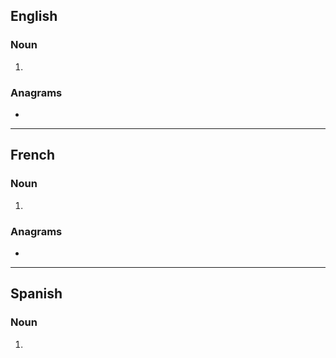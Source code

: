 {{also|claqués}}

==English==

===Noun===
{{head|en|noun plural form}}

# {{plural of|claque|lang=en}}

===Anagrams===
* {{l|en|calques}}

----

==French==

===Noun===
{{head|fr|noun plural form|g=f|g2=m}}

# {{plural of|claque|lang=fr}}

===Anagrams===
* {{l|fr|calques}}

----

==Spanish==

===Noun===
{{head|es|noun form|g=m-p}}

# {{plural of|clac|lang=es}}